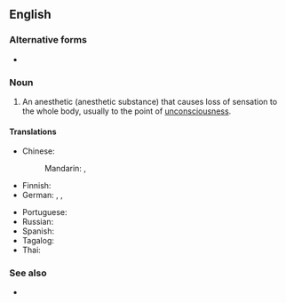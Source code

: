 ==English==

===Alternative forms===
* {{l|en|general anaesthetic}}

===Noun===
{{wikipedia}}
{{en-noun|~}}

# {{lb|en|medicine}} An anesthetic (anesthetic substance) that causes loss of sensation to the whole body, usually to the point of [[unconsciousness]].

====Translations====
{{trans-top|substance}}
* Chinese:
*: Mandarin: {{t+|cmn|全身麻醉|tr=quánshēn mázuì}}, {{t+|cmn|全麻|tr=quánmá}}
* Finnish: {{t|fi|yleispuudutusaine}}
* German: {{t+|de|Narkosemittel|n}}, {{t+|de|Narkotikum|n}} {{qualifier|technical}}, {{t|de|Allgemeinanästhetikum|n}} {{qualifier|technical}}
{{trans-mid}}
* Portuguese: {{t-needed|pt}}
* Russian: {{t-needed|ru}}
* Spanish: {{t|es|anestésico general|m}}
* Tagalog: {{t|tl|pangimay}}
* Thai: {{t+|th|ยาสลบ}}
{{trans-bottom}}

===See also===
* {{l|en|local anesthetic}}